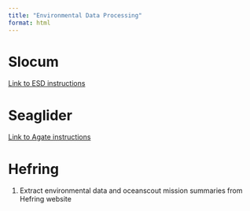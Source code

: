 ```yaml
---
title: "Environmental Data Processing"
format: html
---
```


# Slocum

[Link to ESD instructions](https://swfsc.github.io/glider-lab-manual/content/glider-data.html#data-products)

# Seaglider

[Link to Agate instructions](https://sfregosi.github.io/agate/)

# Hefring

1.  Extract environmental data and oceanscout mission summaries from Hefring website
